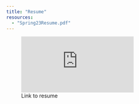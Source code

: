 ```yaml
---
title: "Resume"
resources: 
  - "Spring23Resume.pdf"
---
```


![Link to resume](https://github.com/rjimenezdata/rjimenezdata.github.io/blob/2b2efb7e5a7f3157e9c703e006e9c2cdaff512a7/Spring23Resume.pdf)